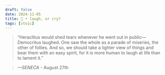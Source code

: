 ```yaml
---
draft: false 
date: 2024-11-05
title: 🗿 • laugh, or cry?
tags: [stoic]
---
```


>  “Heraclitus would shed tears whenever he went out in public—Democritus laughed. One saw the whole as a parade of miseries, the other of follies. And so, we should take a lighter view of things and bear them with an easy spirit, for it is more human to laugh at life than to lament it.”

> *—SENECA* - August 27th